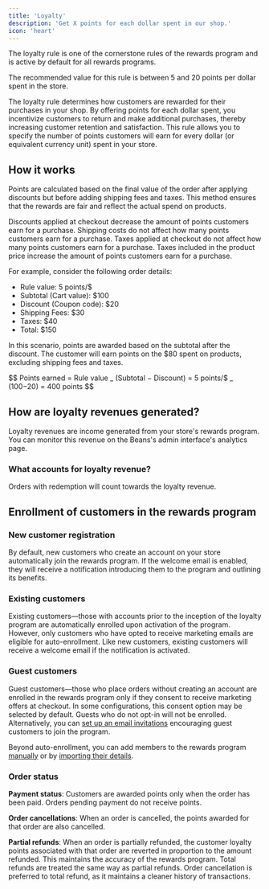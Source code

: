 ```yaml
---
title: 'Loyalty'
description: 'Get X points for each dollar spent in our shop.'
icon: 'heart'
---
```


<Info>
  The loyalty rule is one of the cornerstone rules of the rewards program and is active by default for all rewards
  programs.
</Info>

<Tip>The recommended value for this rule is between 5 and 20 points per dollar spent in the store.</Tip>

The loyalty rule determines how customers are rewarded for their purchases in your shop. By
offering points for each dollar spent, you incentivize customers to return and make additional
purchases, thereby increasing customer retention and satisfaction. This rule allows you to
specify the number of points customers will earn for every dollar (or equivalent currency unit) spent in your store.

## How it works

Points are calculated based on the final value of the order after applying discounts but
before adding shipping fees and taxes. This method ensures that the rewards are fair and
reflect the actual spend on products.

Discounts applied at checkout decrease the amount of points customers earn for a purchase.
Shipping costs do not affect how many points customers earn for a purchase.
Taxes applied at checkout do not affect how many points customers earn for a purchase.
Taxes included in the product price increase the amount of points customers earn for a
purchase.

For example, consider the following order details:

- Rule value: 5 points/$
- Subtotal (Cart value): $100
- Discount (Coupon code): $20
- Shipping Fees: $30
- Taxes: $40
- Total: $150

In this scenario, points are awarded based on the subtotal after the discount. The customer
will earn points on the $80 spent on products, excluding shipping fees and taxes.

$$ Points earned = Rule value _ (Subtotal − Discount) = 5 points/$ _ ($100−$20) = 400 points $$

## How are loyalty revenues generated?

Loyalty revenues are income generated from your store's rewards program. You can monitor
this revenue on the Beans's admin interface's analytics page.

### What accounts for loyalty revenue?

Orders with redemption will count towards the loyalty revenue.

## Enrollment of customers in the rewards program

### New customer registration

By default, new customers who create an account on your store automatically join the rewards
program. If the welcome email is enabled, they will receive a notification introducing them
to the program and outlining its benefits.

### Existing customers

Existing customers—those with accounts prior to the inception of the loyalty program are
automatically enrolled upon activation of the program. However, only customers who have
opted to receive marketing emails are eligible for auto-enrollment. Like new customers,
existing customers will receive a welcome email if the notification is activated.

### Guest customers

Guest customers—those who place orders without creating an account are enrolled in the
rewards program only if they consent to receive marketing offers at checkout. In some
configurations, this consent option may be selected by default.
Guests who do not opt-in will not be enrolled. Alternatively, you can
[set up an email invitations](https://docs.trybeans.com/manage/admin/rules) encouraging
guest customers to join the program.

Beyond auto-enrollment, you can add members to the rewards program
[manually](https://docs.trybeans.com/manage/admin/members#add-a-member) or by
[importing their details](https://docs.trybeans.com/manage/admin/members#import-members).

### Order status

**Payment status**: Customers are awarded points only when the order has been paid. Orders
pending payment do not receive points.

**Order cancellations**: When an order is cancelled, the points awarded for that order are also
cancelled.

**Partial refunds**: When an order is partially refunded, the customer loyalty points associated
with that order are reverted in proportion to the amount refunded. This maintains the accuracy of
the rewards program. Total refunds are treated the same way as partial refunds. Order cancellation
is preferred to total refund, as it maintains a cleaner history of transactions.
